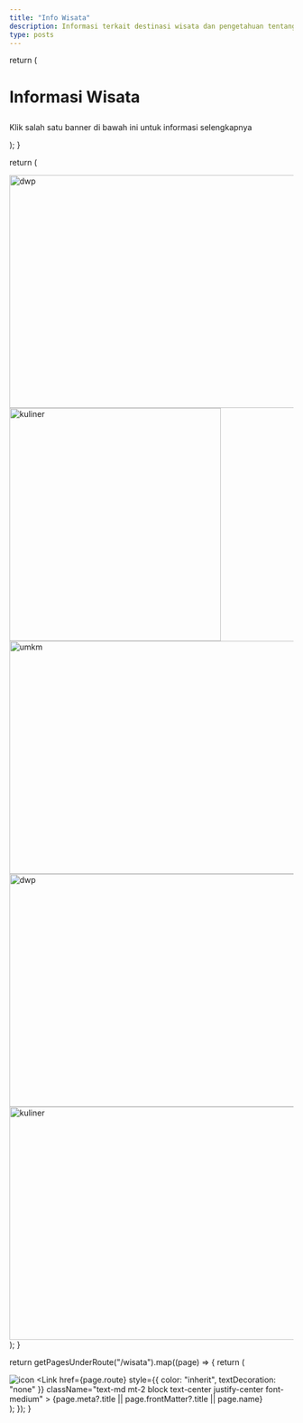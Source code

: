 ```yaml
---
title: "Info Wisata"
description: Informasi terkait destinasi wisata dan pengetahuan tentang budaya & adat istiadat
type: posts
---
```



  return (
    <div className="mx-auto mb-4 max-w-screen-lg border-b border-gray-400 border-opacity-20 pt-2 pb-4">
        <h1>
          <p className="font-bold text-center mb-3 lg:text-4xl">Informasi Wisata</p>
        </h1>
        <p className="text-center text-gray-500 dark:text-gray-400 font-space-grotesk">
          Klik salah satu banner di bawah ini untuk informasi selengkapnya
        </p>
    </div>
  );
}

  return (
    <div className="mx-auto mb-6 max-w-screen-lg border-b border-gray-400 border-opacity-20">
      <div className="mb-2 grid grid-cols-3 gap-y-10 gap-x-2 xl:gap-x-2">
        <div className="text-center col-span-2">
          <Link href="/wisata/infowisata"><Image src="/pariwisata/banner-dispar.png" width="825" height="412" alt="dwp" className="inline-flex" /></Link>
        </div>
        <div className="text-center">
          <Link href="/wisata/pusat-oleholeh"><Image src="/pariwisata/banner-oleh.png" width="375" height="412" alt="kuliner" className="inline-flex" /> </Link>
        </div>
      </div>
      <div className="text-center mb-2">
        <Link href="/wisata/umkm"><Image src="/pariwisata/banner-umkm.png" width="1100" height="412" alt="umkm" className="inline-flex" /> </Link>
      </div>
      <div className="mb-6 grid grid-cols-2 gap-y-10 gap-x-2 xl:gap-x-2">
        <div className="text-center">
          <Link href="/wisata/dwp"><Image src="/pariwisata/banner-dwp.png" width="550" height="412" alt="dwp" className="inline-flex" /></Link>
        </div>
        <div className="text-center">
          <Link href="/wisata/kuliner"><Image src="/pariwisata/kuliner.png" width="550" height="412" alt="kuliner" className="inline-flex" /> </Link>
        </div>
      </div>
    </div>
  );
}

  return getPagesUnderRoute("/wisata").map((page) => {
    return (
      <div className="flex items-center justify-center align-top">
        <div key={page.route} className="relative">
          <Link href={page.route}>
            <img
              className="items-center rounded-t-lg"
              src={page.frontMatter?.symbol}
              alt="icon"
            />
          </Link>
          <Link
            href={page.route}
            style={{ color: "inherit", textDecoration: "none" }}
            className="text-md mt-2 block text-center justify-center font-medium"
          >
            {page.meta?.title || page.frontMatter?.title || page.name}
          </Link>
        </div>
      </div>
    );
  });
}


<PariwisataHeader />
<BannerWisata />